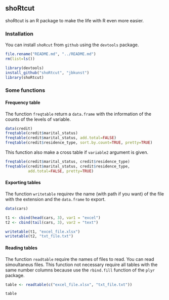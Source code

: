 ## shoRtcut

shoRtcut is an R package to make the life with R even more easier.

### Installation

You can install `shoRcut` from `github` using the `devtools` package.

```r
file.rename("README.md", "../README.md")
rm(list=ls())
```



```r
library(devtools)
install_github("shoRtcut", "jbkunst")
library(shoRtcut)
```




### Some functions

#### Frequency table

The function `freqtable` return a `data.frame` with the information of the counts of the levels of variable.

```r
data(credit)
freqtable(credit$marital_status)
freqtable(credit$marital_status, add.total=FALSE)
freqtable(credit$residence_type, sort.by.count=TRUE, pretty=TRUE)
```

This function also make a cross table if `variable2` argument is given.

```r
freqtable(credit$marital_status, credit$residence_type)
freqtable(credit$marital_status, credit$residence_type,
          add.total=FALSE, pretty=TRUE)
```


#### Exporting tables

The function `writetable` requirev the name (with path if you want) of the file with the extension and the `data.frame` to export. 

```r
data(cars)

t1 <- cbind(head(cars, 3), var1 = "excel")
t2 <- cbind(tail(cars, 3), var2 = "text")

writetable(t1, "excel_file.xlsx")
writetable(t2, "txt_file.txt")
```

#### Reading tables

The function `readtable` require the names of files to read. You can read simoultaneus files. This function not necessary require all tables with the same number columns because use the `rbind.fill` function of the `plyr` package.


```r
table <- readtable(c("excel_file.xlsx", "txt_file.txt"))
```
```r
table
```
